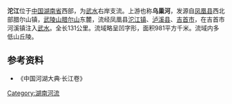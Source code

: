 {{Unreferenced |time=2011-03-17T04:55:34+00:00 }}
{{Otheruses|沱江|subject=[[湖南省|湖南省]]西部[[武水|武水]]的一条支流|other=[[四川省|四川省]][[长江|长江]]的一级支流}}
{{Infobox River
  | river_name      = 沱江
  | image_name      = Fenghuang old town.JPG
  | image_size      =250px
  | caption         = [[凤凰县|凤凰县]]沱江镇的沱江沿岸的吊脚楼
  | origin          = 凤凰县腊尔山镇
  | mouth           = [[吉首市|吉首市]]河溪镇
  | basin_countries = {{PRC}}
  | length          = 131公里
  | elevation       = 
  | mouth_elevation = 
  | discharge       = 21.3立方米每秒
  | watershed       = 981平方千米
}}
'''沱江'''位于[[中国|中国]][[湖南省|湖南省]]西部，为[[武水|武水]]右岸支流。上游也称'''乌巢河'''，发源自[[凤凰县|凤凰县]]西北部腊尔山镇，[[武陵山|武陵山]][[腊尔山|腊尔山]]东麓，流经凤凰县[[沱江镇_(凤凰县)|沱江镇]]、[[泸溪县|泸溪县]]、[[吉首市|吉首市]]，在吉首市河溪镇注入[[武水|武水]]。全长131公里。流域略呈凹字形，面积981平方千米。流域内多低山丘陵。
==参考资料==
*《中国河湖大典·长江卷》

[[Category:湖南河流|Category:湖南河流]]
